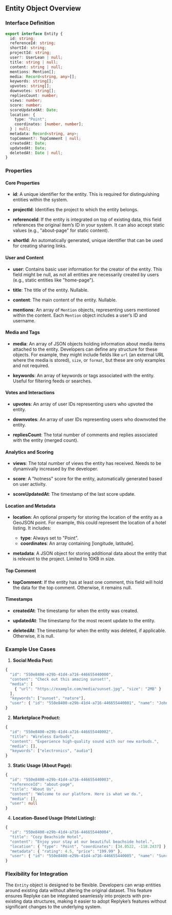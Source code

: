 
## Entity Object Overview

### Interface Definition

```typescript
export interface Entity {
  id: string;
  referenceId: string;
  shortId: string;
  projectId: string;
  user?: UserLean | null;
  title: string | null;
  content: string | null;
  mentions: Mention[];
  media: Record<string, any>[];
  keywords: string[];
  upvotes: string[];
  downvotes: string[];
  repliesCount: number;
  views: number;
  score: number;
  scoreUpdatedAt: Date;
  location: {
    type: "Point";
    coordinates: [number, number];
  } | null;
  metadata: Record<string, any>;
  topComment?: TopComment | null;
  createdAt: Date;
  updatedAt: Date;
  deletedAt: Date | null;
}

```

### Properties

#### Core Properties

-   **id**: A unique identifier for the entity. This is required for distinguishing entities within the system.
    
-   **projectId**: Identifies the project to which the entity belongs.

-   **referenceId**: If the entity is integrated on top of existing data, this field references the original item’s ID in your system. It can also accept static values (e.g., "about-page" for static content).
    
-   **shortId**: An automatically generated, unique identifier that can be used for creating sharing links.
    

#### User and Content

-   **user**: Contains basic user information for the creator of the entity. This field might be null, as not all entities are necessarily created by users (e.g., static entities like "home-page").
    
-   **title**: The title of the entity. Nullable.
    
-   **content**: The main content of the entity. Nullable.
    
-   **mentions**: An array of `Mention` objects, representing users mentioned within the content. Each `Mention` object includes a user’s ID and username.
    

#### Media and Tags

-   **media**: An array of JSON objects holding information about media items attached to the entity. Developers can define any structure for these objects. For example, they might include fields like `url` (an external URL where the media is stored), `size`, or `format`, but these are only examples and not required.
    
-   **keywords**: An array of keywords or tags associated with the entity. Useful for filtering feeds or searches.
    

#### Votes and Interactions

-   **upvotes**: An array of user IDs representing users who upvoted the entity.
    
-   **downvotes**: An array of user IDs representing users who downvoted the entity.
    
-   **repliesCount**: The total number of comments and replies associated with the entity (merged count).
    

#### Analytics and Scoring

-   **views**: The total number of views the entity has received. Needs to be dynamivally increased by the developer.
    
-   **score**: A "hotness" score for the entity, automatically generated based on user activity.
    
-   **scoreUpdatedAt**: The timestamp of the last score update.
    

#### Location and Metadata

-   **location**: An optional property for storing the location of the entity as a GeoJSON point. For example, this could represent the location of a hotel listing. It includes:
    
    -   **type**: Always set to "Point".
    -   **coordinates**: An array containing [longitude, latitude].
-   **metadata**: A JSON object for storing additional data about the entity that is relevant to the project. Limited to 10KB in size.
    

#### Top Comment

-   **topComment**: If the entity has at least one comment, this field will hold the data for the top comment. Otherwise, it remains null.

#### Timestamps

-   **createdAt**: The timestamp for when the entity was created.
    
-   **updatedAt**: The timestamp for the most recent update to the entity.
    
-   **deletedAt**: The timestamp for when the entity was deleted, if applicable. Otherwise, it is null.
    

### Example Use Cases

1.  **Social Media Post:**
    

```typescript
{
  "id": "550e8400-e29b-41d4-a716-446655440000",
  "content": "Check out this amazing sunset!",
  "media": [
    { "url": "https://example.com/media/sunset.jpg", "size": "2MB" }
  ],
  "keywords": ["sunset", "nature"],
  "user": { "id": "550e8400-e29b-41d4-a716-446655440001", "name": "John Doe" }
}
```

2.  **Marketplace Product:**
    

```typescript
{
  "id": "550e8400-e29b-41d4-a716-446655440002",
  "title": "Wireless Earbuds",
  "content": "Experience high-quality sound with our new earbuds.",
  "media": [],
  "keywords": ["electronics", "audio"]
}
```

3.  **Static Usage (About Page):**
    

```typescript
{
  "id": "550e8400-e29b-41d4-a716-446655440003",
  "referenceId": "about-page",
  "title": "About Us",
  "content": "Welcome to our platform. Here is what we do.",
  "media": [],
  "user": null
}
```

4.  **Location-Based Usage (Hotel Listing):**
    

```typescript
{
  "id": "550e8400-e29b-41d4-a716-446655440004",
  "title": "Cozy Beachside Hotel",
  "content": "Enjoy your stay at our beautiful beachside hotel.",
  "location": { "type": "Point", "coordinates": [34.0522, -118.2437] },
  "metadata": { "rating": 4.5, "price": "199.99" },
  "user": { "id": "550e8400-e29b-41d4-a716-446655440005", "name": "Sunrise Hotels" }
}
```

### Flexibility for Integration

The `Entity` object is designed to be flexible. Developers can wrap entities around existing data without altering the original dataset. This feature ensures Replyke can be integrated seamlessly into projects with pre-existing data structures, making it easier to adopt Replyke’s features without significant changes to the underlying system.
